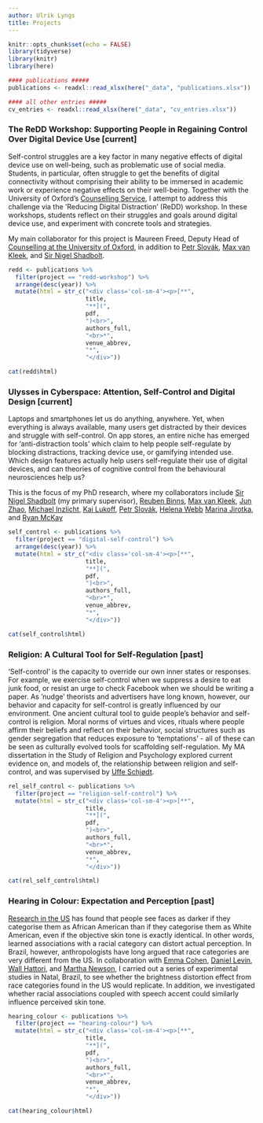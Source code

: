 ```yaml
---
author: Ulrik Lyngs
title: Projects
---
```


```r
knitr::opts_chunk$set(echo = FALSE)
library(tidyverse)
library(knitr)
library(here)

#### publications #####
publications <- readxl::read_xlsx(here("_data", "publications.xlsx"))

#### all other entries #####
cv_entries <- readxl::read_xlsx(here("_data", "cv_entries.xlsx"))

```

<div class="row project-entries">

<div class="col-lg-2 col-md-1">
</div>

<!-- begin entries here -->
<div class="col-lg-10 col-md-10">


### The ReDD Workshop: Supporting People in Regaining Control Over Digital Device Use <span class="status-current">[current]</span>
Self-control struggles are a key factor in many negative effects of digital device use on well-being, such as problematic use of social media. 
Students, in particular, often struggle to get the benefits of digital connectivity without comprising their ability to be immersed in academic work or experience negative effects on their well-being. 
Together with the University of Oxford's [Counselling Service](https://www.ox.ac.uk/students/welfare/counselling), I attempt to address this challenge via the ’Reducing Digital Distraction’ (ReDD) workshop. 
In these workshops, students reflect on their struggles and goals around digital device use, and experiment with concrete tools and strategies.

My main collaborator for this project is Maureen Freed, Deputy Head of [Counselling at the University of Oxford](https://www.ox.ac.uk/students/welfare/counselling), in addition to [Petr Slovák](https://uclic.ucl.ac.uk/people/petr-slovak), [Max van Kleek](https://hip.cat/emax/), and [Sir Nigel Shadbolt](https://www.jesus.ox.ac.uk/people/professor-sir-nigel-shadbolt-freng-frs).


<div class="row project-work">
```r
redd <- publications %>% 
  filter(project == "redd-workshop") %>% 
  arrange(desc(year)) %>%  
  mutate(html = str_c("<div class='col-sm-4'><p>[**", 
                      title,  
                      "**](",
                      pdf,
                      ")<br>",
                      authors_full,
                      "<br>*",
                      venue_abbrev,
                      "*",
                      "</div>"))

cat(redd$html)
```
</div>

### Ulysses in Cyberspace: Attention, Self-Control and Digital Design <span class="status-current">[current]</span>
Laptops and smartphones let us do anything, anywhere. Yet, when everything is always available, many users get distracted by their devices and struggle with self-control. On app stores, an entire niche has emerged for 'anti-distraction tools' which claim to help people self-regulate by blocking distractions, tracking device use, or gamifying intended use. Which design features actually help users self-regulate their use of digital devices, and can theories of cognitive control from the behavioural neurosciences help us?

This is the focus of my PhD research, where my collaborators include [Sir Nigel Shadbolt](https://www.jesus.ox.ac.uk/people/professor-sir-nigel-shadbolt-freng-frs) (my primary supervisor), [Reuben Binns](https://www.reubenbinns.com), [Max van Kleek](https://hip.cat/emax/), [Jun Zhao](https://www.cs.ox.ac.uk/people/jun.zhao/), [Michael Inzlicht](http://michaelinzlicht.com), [Kai Lukoff](http://www.kailukoff.com), [Petr Slovák](https://uclic.ucl.ac.uk/people/petr-slovak), [Helena Webb](https://www.cs.ox.ac.uk/people/helena.webb/) [Marina Jirotka](https://www.cs.ox.ac.uk/people/marina.jirotka/), and [Ryan McKay](https://pure.royalholloway.ac.uk/portal/en/persons/ryan-mckay_cda72457-6d2a-4ed6-91d7-cfd5904b91e4.html)


<div class="row project-work">
```r
self_control <- publications %>% 
  filter(project == "digital-self-control") %>% 
  arrange(desc(year)) %>% 
  mutate(html = str_c("<div class='col-sm-4'><p>[**", 
                      title,  
                      "**](",
                      pdf,
                      ")<br>",
                      authors_full,
                      "<br>*",
                      venue_abbrev,
                      "*",
                      "</div>"))

cat(self_control$html)
```
</div>


### Religion: A Cultural Tool for Self-Regulation <span class="status-past">[past]</span>
‘Self-control’ is the capacity to override our own inner states or responses. For example, we exercise self-control when we suppress a desire to eat junk food, or resist an urge to check Facebook when we should be writing a paper. As ’nudge’ theorists and advertisers have long known, however, our behavior and capacity for self-control is greatly influenced by our environment. One ancient cultural tool to guide people’s behavior and self-control is religion. Moral norms of virtues and vices, rituals where people affirm their beliefs and reflect on their behavior, social structures such as gender segregation that reduces exposure to 'temptations' - all of these can be seen as culturally evolved tools for scaffolding self-regulation. My MA dissertation in the Study of Religion and Psychology explored current evidence on, and models of, the relationship between religion and self-control, and was supervised by [Uffe Schjødt](http://pure.au.dk/portal/en/us@teo.au.dk).

<div class="row project-work">
```r
rel_self_control <- publications %>% 
  filter(project == "religion-self-control") %>% 
  mutate(html = str_c("<div class='col-sm-4'><p>[**", 
                      title,  
                      "**](",
                      pdf,
                      ")<br>",
                      authors_full,
                      "<br>*",
                      venue_abbrev,
                      "*",
                      "</div>"))

cat(rel_self_control$html)
```
</div>

### Hearing in Colour: Expectation and Perception <span class="status-past">[past]</span>
[Research in the US](https://www.ncbi.nlm.nih.gov/pubmed/17087569) has found that people see faces as darker if they categorise them as African American than if they categorise them as White American, even if the objective skin tone is exactly identical. 
In other words, learned associations with a racial category can distort actual perception. 
In Brazil, however, anthropologists have long argued that race categories are very different from the US. 
In collaboration with [Emma Cohen](https://www.anthro.ox.ac.uk/people/dr-emma-cohen), [Daniel Levin](https://www.vanderbilt.edu/psychological_sciences/bio/daniel-levin), [Wall Hattori](http://orcid.org/0000-0002-6904-0292), and [Martha Newson](https://www.anthro.ox.ac.uk/people/martha-newson), I carried out a series of experimental studies in Natal, Brazil, to see whether the brightness distortion effect from race categories found in the US would replicate. 
In addition, we investigated whether racial associations coupled with speech accent could similarly influence perceived skin tone.

<div class="row project-work">
```r
hearing_colour <- publications %>% 
  filter(project == "hearing-colour") %>% 
  mutate(html = str_c("<div class='col-sm-4'><p>[**", 
                      title,  
                      "**](",
                      pdf,
                      ")<br>",
                      authors_full,
                      "<br>*",
                      venue_abbrev,
                      "*",
                      "</div>"))

cat(hearing_colour$html)
```
</div>



</div>

</div>